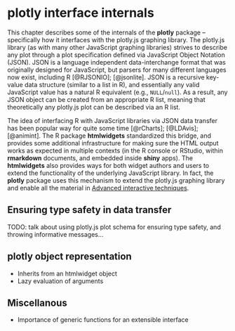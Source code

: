 # plotly interface internals

This chapter describes some of the internals of the **plotly** package -- specifically how it interfaces with the plotly.js graphing library. The plotly.js library (as with many other JavaScript graphing libraries) strives to describe any plot through a plot specification defined via JavaScript Object Notation (JSON). JSON is a language independent data-interchange format that was originally designed for JavaScript, but parsers for many different languages now exist, including R [@RJSONIO]; [@jsonlite]. JSON is a recursive key-value data structure (similar to a list in R), and essentially any valid JavaScript value has a natural R equivalent (e.g., `NULL`/`null`). As a result, any JSON object can be created from an appropriate R list, meaning that theoretically any plotly.js plot can be described via an R list. 

The idea of interfacing R with JavaScript libraries via JSON data transfer has been popular way for quite some time [@rCharts]; [@LDAvis]; [@animint]. The R package **htmlwidgets** standardized this bridge, and provides some additional infrastructure for making sure the HTML output works as expected in multiple contexts (in the R console or RStudio, within **rmarkdown** documents, and embedded inside **shiny** apps). The **htmlwidgets** also provides ways for both widget authors and users to extend the functionality of the underlying JavaScript library. In fact, the **plotly** package uses this mechanism to extend the plotly.js graphing library and enable all the material in [Advanced interactive techniques](advanced-interactive-techniques). 

## Ensuring type safety in data transfer

TODO: talk about using plotly.js plot schema for ensuring type safety, and throwing informative messages...

## plotly object representation

* Inherits from an htmlwidget object
* Lazy evaluation of arguments

## Miscellanous

* Importance of generic functions for an extensible interface
